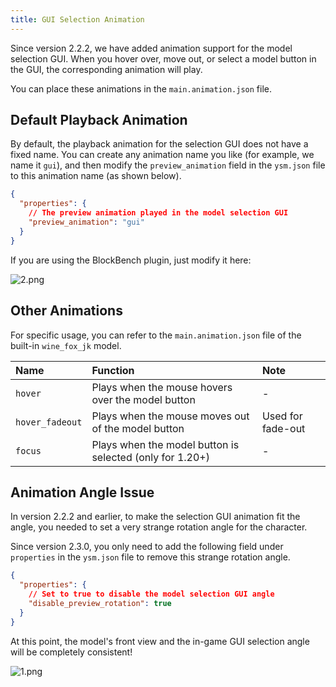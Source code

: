 ```yaml
---
title: GUI Selection Animation
---
```


Since version 2.2.2, we have added animation support for the model selection GUI. When you hover over, move out, or select a model button in the GUI, the corresponding animation will play.

You can place these animations in the `main.animation.json` file.

## Default Playback Animation

By default, the playback animation for the selection GUI does not have a fixed name. You can create any animation name you like (for example, we name it `gui`), and then modify the `preview_animation` field in the `ysm.json` file to this animation name (as shown below).

```json {4}
{
  "properties": {
    // The preview animation played in the model selection GUI
    "preview_animation": "gui"
  }
}
```

If you are using the BlockBench plugin, just modify it here:

![2.png](https://s2.loli.net/2025/01/28/iVCstWgDwlTnmf4.png)

## Other Animations

For specific usage, you can refer to the `main.animation.json` file of the built-in `wine_fox_jk` model.

| Name            | Function                                                 | Note              |
| :-------------- | :------------------------------------------------------- | :---------------- |
| `hover`         | Plays when the mouse hovers over the model button        | -                 |
| `hover_fadeout` | Plays when the mouse moves out of the model button       | Used for fade-out |
| `focus`         | Plays when the model button is selected (only for 1.20+) | -                 |

## Animation Angle Issue

In version 2.2.2 and earlier, to make the selection GUI animation fit the angle, you needed to set a very strange rotation angle for the character.

Since version 2.3.0, you only need to add the following field under `properties` in the `ysm.json` file to remove this strange rotation angle.

```json {4}
{
  "properties": {
    // Set to true to disable the model selection GUI angle
    "disable_preview_rotation": true
  }
}
```

At this point, the model's front view and the in-game GUI selection angle will be completely consistent!

![1.png](https://s2.loli.net/2025/01/30/mIce4li6Y2vzKaN.png)
